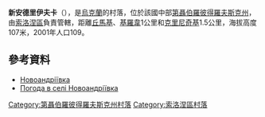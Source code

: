 {{coord|47|58|22|N|34|34|46|E|scale:30000_region:UA|display=title}}

'''新安德里伊夫卡'''（{{lang-uk|Новоандріївка}}），是[[烏克蘭|烏克蘭]]的村落，位於該國中部[[第聶伯羅彼得羅夫斯克州|第聶伯羅彼得羅夫斯克州]]，由[[索洛涅區|索洛涅區]]負責管轄，距離[[丘馬基_(托馬基夫卡區)|丘馬基]]、[[基羅韋_(托馬基夫卡區)|基羅韋]]1公里和[[克里尼奇基_(索洛涅區)|克里尼奇基]]1.5公里，海拔高度107米，2001年人口109。

==參考資料==
*[http://gska2.rada.gov.ua/pls/z7502/A005?rdat1=06.12.2007&rf7571=6476 Новоандріївка]{{dead link|date=2018年3月 |bot=InternetArchiveBot |fix-attempted=yes }}
* [http://weather.in.ua/ua/dnepropetrovskaja/17385 Погода в селі Новоандріївка] {{Wayback|url=http://weather.in.ua/ua/dnepropetrovskaja/17385 |date=20160607145136 }}

{{DEFAULTSORT:Новоандріївка}}
[[Category:第聶伯羅彼得羅夫斯克州村落|Category:第聶伯羅彼得羅夫斯克州村落]]
[[Category:索洛涅區村落|Category:索洛涅區村落]]


{{Dnipropetrovsk-geo-stub}}
